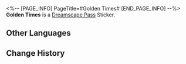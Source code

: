 <%-- [PAGE_INFO]
PageTitle=#Golden Times#
[END_PAGE_INFO] --%>
{{Stub|Location information}}
{{Item Infobox
|id          = 223106
|image       = Dreamscape Pass Sticker Golden Times.png
|type        = Dreamscape Pass Sticker
|type2       = Big Squanderer Stickers
|invCategory = 
|rarity      = 4
|effect      = 
|description = Digital stickers that can be used to decorate the pages of the Dreamtour Handbook. They come in many different styles.
|source1     = [[Make a "reading-related" expenditure at the Oti Mall]]
}}
{{Description|Do you prefer sincere hogwash or fake news?}}
'''Golden Times''' is a [[Dreamscape Pass]] Sticker.

==Other Languages==
{{Other Languages
|en   = Golden Times
|zhs  = 黄金时报
|zht  = 黃金時報
|ja   = 黄金時報
|ko   = 골든 타임즈
|es   = Tiempos Dorados
|fr   = Jours heureux
|ru   = Золотые времена
|th   = หนังสือพิมพ์โกลเดนไทมส์
|vi   = Thời Báo Hoàng Kim
|de   = Goldene Zeiten
|id   = Harian Keemasan
|pt   = Tempos Dourados
}}

==Change History==
{{Change History|2.0}}